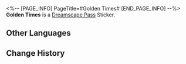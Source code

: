 <%-- [PAGE_INFO]
PageTitle=#Golden Times#
[END_PAGE_INFO] --%>
{{Stub|Location information}}
{{Item Infobox
|id          = 223106
|image       = Dreamscape Pass Sticker Golden Times.png
|type        = Dreamscape Pass Sticker
|type2       = Big Squanderer Stickers
|invCategory = 
|rarity      = 4
|effect      = 
|description = Digital stickers that can be used to decorate the pages of the Dreamtour Handbook. They come in many different styles.
|source1     = [[Make a "reading-related" expenditure at the Oti Mall]]
}}
{{Description|Do you prefer sincere hogwash or fake news?}}
'''Golden Times''' is a [[Dreamscape Pass]] Sticker.

==Other Languages==
{{Other Languages
|en   = Golden Times
|zhs  = 黄金时报
|zht  = 黃金時報
|ja   = 黄金時報
|ko   = 골든 타임즈
|es   = Tiempos Dorados
|fr   = Jours heureux
|ru   = Золотые времена
|th   = หนังสือพิมพ์โกลเดนไทมส์
|vi   = Thời Báo Hoàng Kim
|de   = Goldene Zeiten
|id   = Harian Keemasan
|pt   = Tempos Dourados
}}

==Change History==
{{Change History|2.0}}